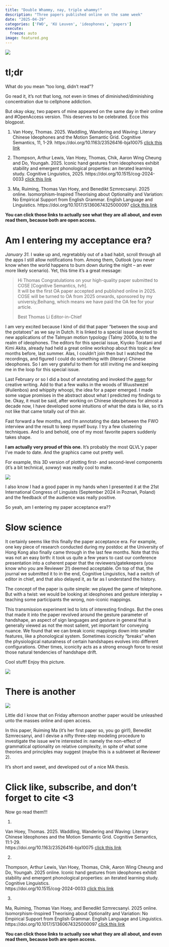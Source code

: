 ```yaml
---
title: "Double Whammy, nay, triple whammy!"
description: "Three papers published online on the same week"
date: "2025-04-29"
categories: ['FWO', 'KU Leuven', 'ideophones', 'papers']
execute:
  freeze: auto
image: featured.png
---
```


![](dendrogram.png)

# tl;dr

What do you mean "too long, didn't read"?

Go read it, it's not that long, not even in times of diminished/diminishing concentration due to cellphone addiction.

But okay okay, two papers of mine appeared on the same day in their online and #OpenAccess version.
This deserves to be celebrated. 
Ecce this blogpost.

1.
Van Hoey, Thomas. 2025. Waddling, Wandering and Waving: Literary Chinese Ideophones and the Motion Semantic Grid. Cognitive Semantics, 11, 1-29. https://doi.org/10.1163/23526416-bja10075 [click this link](https://brill.com/view/journals/cose/11/1/article-p1_001.xml)

2.
Thompson, Arthur Lewis, Van Hoey, Thomas, Chik, Aaron Wing Cheung and Do, Youngah. 2025. Iconic hand gestures from ideophones exhibit stability and emergent phonological properties: an iterated learning study. Cognitive Linguistics, 2025. https://doi.org/10.1515/cog-2024-0033 [click this link](https://www.degruyterbrill.com/document/doi/10.1515/cog-2024-0033/html)

3. 
Ma, Ruiming, Thomas Van Hoey, and Benedikt Szmrecsanyi. 2025 online. Isomorphism-Inspired Theorising about Optionality and Variation: No Empirical Support from English Grammar. English Language and Linguistics.
https://doi.org/10.1017/S1360674325000097 [click this link](https://www.cambridge.org/core/journals/english-language-and-linguistics/article/isomorphisminspired-theorising-about-optionality-and-variation-no-empirical-support-from-english-grammar/54F465B0EB371C3599659AC4918664C3)

**You can click those links to actually see what they are all about, and even read them, because both are open access.**


# Am I entering my acceptance era?

*January 31.* 
I wake up and, regretabbly out of a bad habit, scroll through all the apps I still allow notifications from.
Among them, Outlook (you never know when the world happens to burn down during the night -- an ever more likely scenario).
Yet, this time it's a great message:

> Hi Thomas
> Congratulations on your high-quality paper submitted to COSE [Cognitive Semantics, *tvh*].  
> It will be the first OA paper accepted and published online in 2025.
COSE will be turned to OA from 2025 onwards, sponsored by my universiy,Beihang, which means we have paid the OA fee for your article.
>
> Best
> Thomas Li
> Editor-in-Chief

I am very excited because I kind of did that paper "between the soup and the potatoes" as we say in Dutch.
It is linked to a special issue devoted to new applications of the Talmyan motion typology (Talmy 2000a, b) to the realm of ideophones.
The editors for this special issue, Kiyoko Toratani and Kimi Akita, already had held a great online workshop about this topic a few months before, last summer.
Alas, I couldn't join then but I watched the recordings, and figured I could do something with (literary) Chinese ideophones.
So I am very grateful to them for still inviting me and keeping me in the loop for this special issue.

Last February or so I did a bout of annotating and invoked the [awen](https://en.wikipedia.org/wiki/Awen) for creative writing.
Add to that a few walks in the woods of Wuustwezel (#uilenbos) and whippity whoopi, the idea for a paper emerged.
I made some vague promises in the abstract about what I predicted my findings to be. 
Okay, it must be said, after working on Chinese ideophones for almost a decade now, I have developed some intuitions of what the data is like, so it's not like that came totally out of thin air.

Fast forward a few months, and I'm annotating the data between the FWO interview and the result to keep myself busy.
I try a few clustering techniques.
And lo and behold, one of my most favorite papers suddenly takes shape.

**I am actually very proud of this one.**
It's probably the most QLVL'y paper I've made to date.
And the graphics came out pretty well.

For example, this 3D version of plotting first- and second-level components (it's a bit technical, *sowwy*) was really cool to make.

![](mca.png)


I also know I had a good paper in my hands when I presented it at the 21st International Congress of Linguists (September 2024 in Poznań, Poland) and the feedback of the audience was really positive.

So yeah, am I entering my paper acceptance era??

# Slow science

It certainly seems like this finally the paper acceptance era.
For example, one key piece of research conducted during my postdoc at the University of Hong Kong also finally came through in the last few months.
Note that this was not an easy birth: it took us quite a few years to cast our conference presentation into a coherent paper that the reviewers/gatekeepers (you know who you are Reviewer 2!) deemed acceptable.
On top of that, the journal we submitted it to in the end, Cognitive Linguistics, had a switch of editor in chief, and that also delayed it, as far as I understand the history.

The concept of the paper is quite simple: we played the game of telephone.
But with a twist: we would be looking at ideophones and gesture interplay + teaching some participants the wrong, non-iconic mappings.

This transmission experiment led to lots of interesting findings.
But the ones that made it into the paper revolved around the gesture parameter of handshape, an aspect of sign languages and gesture in general that is generally viewed as not the most salient, yet important for conveying nuance. 
We found that we can break iconic mappings down into smaller features, like a phonological system.
Sometimes iconicity "breaks" when the physiological naturalness of certain handshapes evolves into different configurations. 
Other times, iconicity acts as a strong enough force to resist those natural tendencies of handshape drift.

Cool stuff!
Enjoy this picture.

![](handshapes.png)

# There is another

![](yoda.jpg)

Little did I know that on Friday afternoon another paper would be unleashed unto the masses online and open access.

In this paper, Ruiming Ma (it's her first paper so, you go girl!), Benedikt Szmrecsanyi, and I devise a nifty three-step modeling procedure to investigate the issue we're interested in: 
namely the non-effect of grammatical optionality on relative complexity, in spite of what some theories and principles may suggest 
(maybe this is a subtweet at Reviewer 2).

It's short and sweet, and developed out of a nice MA thesis.


# Click like, subscribe, and don't forget to cite <3

Now go read them!!!

1.

Van Hoey, Thomas. 2025. Waddling, Wandering and Waving: Literary Chinese Ideophones and the Motion Semantic Grid. Cognitive Semantics, 11:1-29.  
https://doi.org/10.1163/23526416-bja10075 [click this link](https://brill.com/view/journals/cose/11/1/article-p1_001.xml)

2.

Thompson, Arthur Lewis, Van Hoey, Thomas, Chik, Aaron Wing Cheung and Do, Youngah. 2025 online. Iconic hand gestures from ideophones exhibit stability and emergent phonological properties: an iterated learning study. Cognitive Linguistics.  
https://doi.org/10.1515/cog-2024-0033 [click this link](https://www.degruyterbrill.com/document/doi/10.1515/cog-2024-0033/html)

3. 

Ma, Ruiming, Thomas Van Hoey, and Benedikt Szmrecsanyi. 2025 online. Isomorphism-Inspired Theorising about Optionality and Variation: No Empirical Support from English Grammar. English Language and Linguistics.
https://doi.org/10.1017/S1360674325000097 [click this link](https://www.cambridge.org/core/journals/english-language-and-linguistics/article/isomorphisminspired-theorising-about-optionality-and-variation-no-empirical-support-from-english-grammar/54F465B0EB371C3599659AC4918664C3)

**You can click those links to actually see what they are all about, and even read them, because both are open access.**





